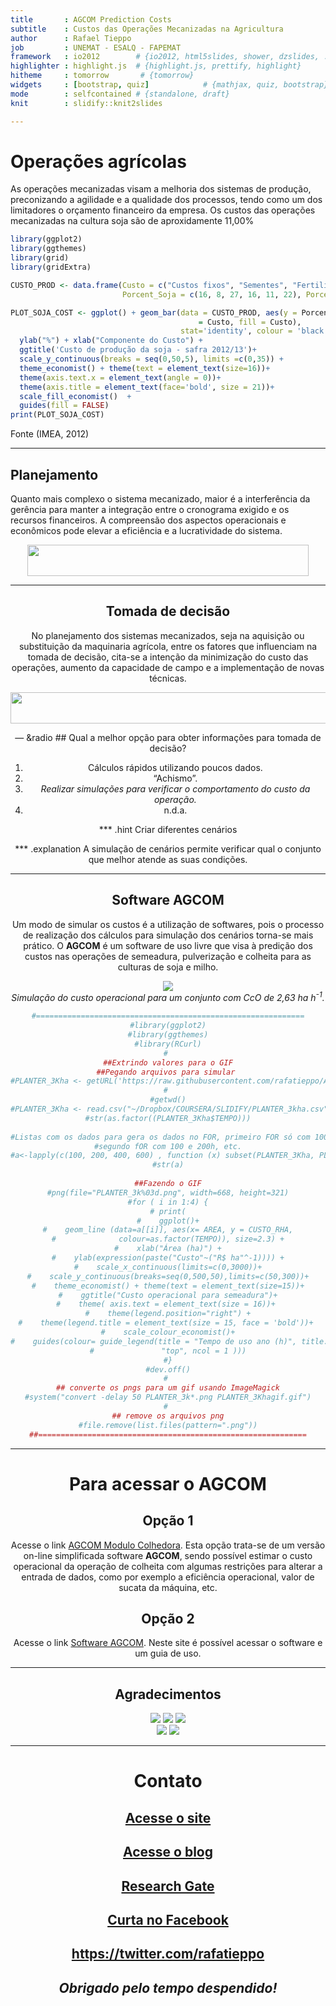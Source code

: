 ```yaml
---
title       : AGCOM Prediction Costs
subtitle    : Custos das Operações Mecanizadas na Agricultura
author      : Rafael Tieppo
job         : UNEMAT - ESALQ - FAPEMAT
framework   : io2012        # {io2012, html5slides, shower, dzslides, ...}
highlighter : highlight.js  # {highlight.js, prettify, highlight}
hitheme     : tomorrow       # {tomorrow} 
widgets     : [bootstrap, quiz]            # {mathjax, quiz, bootstrap}
mode        : selfcontained # {standalone, draft}
knit        : slidify::knit2slides

---
```


# Operações agrícolas
As operações mecanizadas visam a melhoria dos sistemas de produção,
preconizando a agilidade e a qualidade dos processos, tendo como um dos
limitadores o orçamento financeiro da empresa. Os custos das operações
mecanizadas na cultura soja são de aproxidamente 11,00% 

```r
library(ggplot2)
library(ggthemes)
library(grid)
library(gridExtra)

CUSTO_PROD <- data.frame(Custo = c("Custos fixos", "Sementes", "Fertilizantes", "Defensivos", "Oper. Agríc", "Outros"),
                         Porcent_Soja = c(16, 8, 27, 16, 11, 22), Porcent_Milho = c(9, 16, 23, 10, 10, 32))

PLOT_SOJA_COST <- ggplot() + geom_bar(data = CUSTO_PROD, aes(y = Porcent_Soja, x
                                          = Custo, fill = Custo),
                                      stat='identity', colour = 'black')+
  ylab("%") + xlab("Componente do Custo") +
  ggtitle('Custo de produção da soja - safra 2012/13')+
  scale_y_continuous(breaks = seq(0,50,5), limits =c(0,35)) +
  theme_economist() + theme(text = element_text(size=16))+
  theme(axis.text.x = element_text(angle = 0))+
  theme(axis.title = element_text(face='bold', size = 21))+  
  scale_fill_economist()  +
  guides(fill = FALSE)
print(PLOT_SOJA_COST)

```


Fonte (IMEA, 2012)

--- 

## Planejamento

Quanto mais complexo o sistema mecanizado, maior é a interferência da gerência
para manter a integração entre o cronograma exigido e os recursos
financeiros. A compreensão dos aspectos operacionais e econômicos pode 
elevar a eficiência e a lucratividade do sistema. 

<center><img src = PLOT_PLANNING_2a.png  width="450" height="50" /><center>


---

## Tomada de decisão

No planejamento dos sistemas mecanizados, seja na aquisição ou substituição da
maquinaria agrícola, entre os fatores que influenciam na tomada de decisão,
cita-se a intenção da minimização do custo das operações, aumento da
capacidade de campo e a implementação de novas técnicas. 

<center><img src = TAKE_DECISION.png  width="600" height="50" /><center>


---  &radio
## Qual a melhor opção para obter informações para tomada de decisão?

1. Cálculos rápidos utilizando poucos dados.
2. "Achismo". 
3. _Realizar simulações para verificar o comportamento do custo da operação._
4. n.d.a.

*** .hint 
Criar diferentes cenários 

*** .explanation 
A simulação de cenários permite verificar qual o conjunto que melhor atende as
suas condições. 

--- 

## Software AGCOM

Um modo de simular os custos é a utilização de softwares, pois o processo de
realização dos cálculos para simulação dos cenários torna-se mais prático. O
**AGCOM** é um software de uso livre que visa à predição dos 
custos nas operações de semeadura, pulverização e colheita para as culturas de
soja e milho.

<center>![](PLANTER_3Khagif.gif)<center>

<center>*Simulação do custo operacional para um conjunto com CcO de 2,63 ha h^-1^.*<center>

```r

#============================================================
#library(ggplot2)
#library(ggthemes)
#library(RCurl)
# 
##Extrindo valores para o GIF
##Pegando arquivos para simular 
#PLANTER_3Kha <- getURL('https://raw.githubusercontent.com/rafatieppo/AGCOM_P/3fdf94c84c9cba9b24067f472221ecbb39c575bb/PLANTER_3kha.csv')
# 
#getwd()
#PLANTER_3Kha <- read.csv("~/Dropbox/COURSERA/SLIDIFY/PLANTER_3kha.csv", sep="," , dec = '.')
#str(as.factor((PLANTER_3Kha$TEMPO)))
 
#Listas com os dados para gera os dados no FOR, primeiro FOR só com 100hm
#segundo fOR com 100 e 200h, etc.
#a<-lapply(c(100, 200, 400, 600) , function (x)	subset(PLANTER_3Kha, PLANTER_3Kha$TEMPO <=x  )) 
#str(a)
 
##Fazendo o GIF
#png(file="PLANTER_3k%03d.png", width=668, height=321)
#for ( i in 1:4) {
# print(
#    ggplot()+
#    geom_line (data=a[[i]], aes(x= AREA, y = CUSTO_RHA,
#        	   colour=as.factor(TEMPO)), size=2.3) +
#    xlab("Área (ha)") +
#    ylab(expression(paste("Custo"~("R$ ha"^-1)))) +
#    scale_x_continuous(limits=c(0,3000))+
#    scale_y_continuous(breaks=seq(0,500,50),limits=c(50,300))+
#    theme_economist() + theme(text = element_text(size=15))+
#    ggtitle("Custo operacional para semeadura")+
#    theme( axis.text = element_text(size = 16))+ 
#    theme(legend.position="right") +
#    theme(legend.title = element_text(size = 15, face = 'bold'))+ 
#    scale_colour_economist()+
#    guides(colour= guide_legend(title = "Tempo de uso ano (h)", title.position =
#               "top", ncol = 1 )))
#}
#dev.off()
# 
## converte os pngs para um gif usando ImageMagick
#system("convert -delay 50 PLANTER_3k*.png PLANTER_3Khagif.gif")
# 
## remove os arquivos png
#file.remove(list.files(pattern=".png"))
##============================================================


```

---

# Para acessar o **AGCOM** 


## Opção 1
Acesse o link
[AGCOM Modulo Colhedora](https://agcom.shinyapps.io/HARVEST/). Esta
opção trata-se de um versão on-line simplificada software **AGCOM**, sendo possível
estimar o custo operacional da operação de colheita com algumas restrições para
alterar a entrada de dados, como por exemplo a eficiência operacional, valor de
sucata da máquina, etc.

## Opção 2
Acesse o link
[Software AGCOM](https://sites.google.com/site/com4agriculture/software-agcom). Neste
site é possível acessar o software e um guia de uso. 

---

## Agradecimentos

<center>[![](brasao_unemat_cor.jpg)](http://www.unemat.br)   [![](logoesalq300dpijpg_250_367.jpg)](http://www.esqalq.br) 
[![](AarhusUniv.jpeg)](http://www.au.dk/en)<center> 


<center>[![](fapemat.jpg)](http://www.fapemat.gov.br)  [![](capes-72012-RGB.jpeg)](http://www.capes.gov.br)<center>




---
# **Contato**


## [Acesse o site](https://sites.google.com/site/com4agriculture/)

## [Acesse o blog](https://sistemasagricolas.wordpress.com/)

## [Research Gate](http://www.researchgate.net/profile/Rafael_Tieppo)

## [Curta no Facebook](https://www.facebook.com/com4agriculture#)

## [https://twitter.com/rafatieppo](http://www.researchgate.net/profile/Rafael_Tieppo)

##
##


## *Obrigado pelo tempo despendido!*


